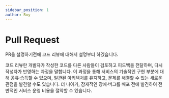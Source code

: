 ```yaml
---
sidebar_position: 1
author: Roy
---
```



# Pull Request

PR을 설명하기전에 코드 리뷰에 대해서 설명부터 하겠습니다.

코드 리뷰란 개발자가 작성한 코드를 다른 사람들이 검토하고 피드백을 전달하며, 다시 작성자가 반영하는 과정을 말합니다. 이 과정을 통해 서비스의 기술적인 구현 부분에 대해 공유·습득할 수 있으며, 일관된 아키텍처를 유지하고, 문제를 해결할 수 있는 새로운 관점을 발견할 수도 있습니다. 더 나아가, 잠재적인 장애·버그를 배포 전에 발견하여 전반적인 서비스 운영 비용을 절약할 수 있습니다.
